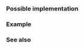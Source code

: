 {{cpp/types/traits/is|1=is_class
|description= 
Checks whether {{tt|T}} is a non-union class type. Provides the member constant {{c|value}} which is equal to {{c|true}}, if {{tt|T}} is a class type (but not union). Otherwise, {{c|value}} is equal to {{c|false}}.
|inherit_desc={{tt|T}} is a non-union class type
}}

===Possible implementation===
{{eq fun
|1=
namespace detail
{
    template&lt;class T&gt;
    std::integral_constant&lt;bool, !std::is_union&lt;T&gt;::value&gt; test(int T::*);

    template&lt;class&gt;
    std::false_type test(...);
}

template&lt;class T&gt;
struct is_class : decltype(detail::test&lt;T&gt;(nullptr)) {};
}}

===Example===
{{example
|code=
#include &lt;type_traits&gt;

struct A {};
static_assert(std::is_class&lt;A&gt;::value);

class B {};
static_assert(std::is_class_v&lt;B&gt;);
static_assert(not std::is_class_v&lt;B*&gt;);
static_assert(not std::is_class_v&lt;B&amp;&gt;);
static_assert(std::is_class_v&lt;const B&gt;);

enum class E {};
static_assert(not std::is_class&lt;E&gt;::value);

union U { class UC {}; };
static_assert(not std::is_class_v&lt;U&gt;);
static_assert(std::is_class_v&lt;U::UC&gt;);

static_assert(not std::is_class_v&lt;int&gt;);

static_assert(std::is_class_v&lt;struct S&gt;, "incomplete class");
static_assert(std::is_class_v&lt;class C&gt;, "incomplete class");

int main() {}
}}

===See also===
{{dsc begin}}
{{dsc inc|cpp/types/dsc is_union}}
{{dsc end}}

{{langlinks|de|es|fr|it|ja|pt|ru|zh}}